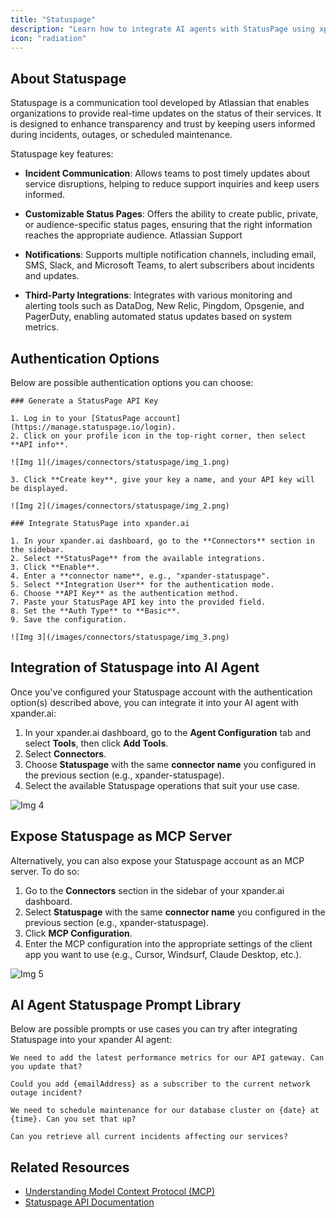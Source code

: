 ```yaml
---
title: "Statuspage"
description: "Learn how to integrate AI agents with StatusPage using xpander.ai. Create automated workflows that detect incidents, trigger real-time updates, and communicate seamlessly with users through your customized status page."
icon: "radiation"
---
```


## About Statuspage

Statuspage is a communication tool developed by Atlassian that enables organizations to provide real-time updates on the status of their services. It is designed to enhance transparency and trust by keeping users informed during incidents, outages, or scheduled maintenance.

Statuspage key features:

- **Incident Communication**: Allows teams to post timely updates about service disruptions, helping to reduce support inquiries and keep users informed.

- **Customizable Status Pages**: Offers the ability to create public, private, or audience-specific status pages, ensuring that the right information reaches the appropriate audience.
Atlassian Support

- **Notifications**: Supports multiple notification channels, including email, SMS, Slack, and Microsoft Teams, to alert subscribers about incidents and updates.

- **Third-Party Integrations**: Integrates with various monitoring and alerting tools such as DataDog, New Relic, Pingdom, Opsgenie, and PagerDuty, enabling automated status updates based on system metrics.

## Authentication Options

Below are possible authentication options you can choose:

<Tabs>

  <Tab title="API Access">

    ### Generate a StatusPage API Key

    1. Log in to your [StatusPage account](https://manage.statuspage.io/login).  
    2. Click on your profile icon in the top-right corner, then select **API info**.

    ![Img 1](/images/connectors/statuspage/img_1.png)

    3. Click **Create key**, give your key a name, and your API key will be displayed.

    ![Img 2](/images/connectors/statuspage/img_2.png)
		
    ### Integrate StatusPage into xpander.ai

    1. In your xpander.ai dashboard, go to the **Connectors** section in the sidebar.  
    2. Select **StatusPage** from the available integrations.  
    3. Click **Enable**.  
    4. Enter a **connector name**, e.g., "xpander-statuspage".  
    5. Select **Integration User** for the authentication mode.  
    6. Choose **API Key** as the authentication method.  
    7. Paste your StatusPage API key into the provided field.  
    8. Set the **Auth Type** to **Basic**.  
    9. Save the configuration.  

    ![Img 3](/images/connectors/statuspage/img_3.png)

  </Tab>
</Tabs>


## Integration of Statuspage into AI Agent

Once you've configured your Statuspage account with the authentication option(s) described above, you can integrate it into your AI agent with xpander.ai:

1. In your xpander.ai dashboard, go to the **Agent Configuration** tab and select **Tools**, then click **Add Tools**. 
2. Select **Connectors**.  
3. Choose **Statuspage** with the same **connector name** you configured in the previous section (e.g., xpander-statuspage).  
4. Select the available Statuspage operations that suit your use case.  

![Img 4](/images/connectors/statuspage/img_4.png)

## Expose Statuspage as MCP Server

Alternatively, you can also expose your Statuspage account as an MCP server. To do so:

1. Go to the **Connectors** section in the sidebar of your xpander.ai dashboard.  
2. Select **Statuspage** with the same **connector name** you configured in the previous section (e.g., xpander-statuspage).  
3. Click **MCP Configuration**.  
4. Enter the MCP configuration into the appropriate settings of the client app you want to use (e.g., Cursor, Windsurf, Claude Desktop, etc.).

![Img 5](/images/connectors/statuspage/img_5.png)

## AI Agent Statuspage Prompt Library

Below are possible prompts or use cases you can try after integrating Statuspage into your xpander AI agent:

```
We need to add the latest performance metrics for our API gateway. Can you update that?
```

````
Could you add {emailAddress} as a subscriber to the current network outage incident?
````

```
We need to schedule maintenance for our database cluster on {date} at {time}. Can you set that up?
```

```
Can you retrieve all current incidents affecting our services?
```

## Related Resources

- [Understanding Model Context Protocol (MCP)](/docs/05-human-interfaces/04-mcp)
- [Statuspage API Documentation](https://developer.statuspage.io/#operation/getPages)